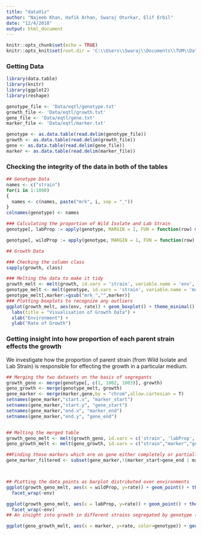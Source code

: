 ```yaml
---
title: "dataViz"
author: "Najeeb Khan, Hafik Arhan, Swaraj Oturkar, Elif Erbil"
date: "12/4/2018"
output: html_document
---
```


```r
knitr::opts_chunk$set(echo = TRUE)
knitr::opts_knit$set(root.dir = 'C:\\Users\\Swaraj\\Documents\\TUM\\Data Analysis and Visualisation in R')

```

### Getting Data 
```r
library(data.table)
library(knitr)
library(ggplot2)
library(reshape)
```
```r
genotype_file <- 'Data/eqtl/genotype.txt'
growth_file <- 'Data/eqtl/growth.txt'
gene_file <- 'Data/eqtl/gene.txt'
marker_file <- 'Data/eqtl/marker.txt'

genotype <- as.data.table(read.delim(genotype_file))
growth <- as.data.table(read.delim(growth_file))
gene <- as.data.table(read.delim(gene_file))
marker <- as.data.table(read.delim(marker_file))

```
### Checking the integrity of the data in both of the tables

```r
## Genotype Data
names <- c("strain")
for(i in 1:1000)
{
  names <- c(names, paste("mrk", i, sep = "_"))
}
colnames(genotype) <- names

### Calculating the proportion of Wild Isolate and Lab Strain
genotype[, labProp := apply(genotype, MARGIN = 1, FUN = function(row) mean(grepl(unname(unlist(row)), pattern = 'Lab strain')))]

genotype[, wildProp := apply(genotype, MARGIN = 1, FUN = function(row) mean(grepl(unname(unlist(row)), pattern = 'Wild isolate')))]

## Growth Data

### Checking the column class
sapply(growth, class)

### Melting the data to make it tidy
growth_melt <- melt(growth, id.vars = 'strain', variable.name = 'env', value.name = 'rate')
genotype_melt <- melt(genotype, id.vars = 'strain', variable.name = 'marker', value.name = 'genotype')
genotype_melt[,marker:=gsub("mrk_","",marker)]
### Plotting boxplots to recognize any outliers
ggplot(growth_melt, aes(env, rate)) + geom_boxplot() + theme_minimal() +
  labs(title = "Visualisation of Growth Data") +
  xlab("Environment") +
  ylab("Rate of Growth")

```

### Getting insight into how proportion of each parent strain effects the growth
We investigate how the proportion of parent strain (from Wild Isolate and Lab Strain) is responsible for effecting the growth in a particular medium.

```r
## Merging the two datasets on the basis of segregants
growth_geno <- merge(genotype[, c(1, 1002, 1003)], growth)
geno_growth <- merge(genotype_melt, growth)
gene_marker <- merge(marker,gene,by = "chrom",allow.cartesian = T)
setnames(gene_marker,"start.x", "marker_start")
setnames(gene_marker,"start.y", "gene_start")
setnames(gene_marker,"end.x", "marker_end")
setnames(gene_marker,"end.y", "gene_end")


## Melting the merged table
growth_geno_melt <- melt(growth_geno, id.vars = c('strain', 'labProp', 'wildProp'), variable.name = 'env', value.name = 'rate')
geno_growth_melt <- melt(geno_growth, id.vars = c("strain","marker","genotype"), variable.name = "env", value.name = "rate")

##Finding those markers which are on gene either completely or partially
gene_marker_filtered <- subset(gene_marker,!(marker_start>gene_end | marker_end < gene_start))



## PLotting the data points as barplot distributed over environments
ggplot(growth_geno_melt, aes(x = wildProp, y=rate)) + geom_point() + theme_minimal() +
  facet_wrap(~env)

ggplot(growth_geno_melt, aes(x = labProp, y=rate)) + geom_point() + theme_minimal() +
  facet_wrap(~env)
## An insight into growth in different strains segregated by genotype (Lab Strain or Wild Isolate)

ggplot(geno_growth_melt, aes(x = marker, y=rate, color=genotype)) + geom_point() + theme_minimal() +facet_wrap(~env)

```